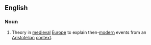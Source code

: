 {{wikipedia}}
==English==

===Noun===
{{en-noun|head=[[supposition]] [[theory]]|-}}

# {{philosophy}} Theory in [[medieval]] [[Europe]] to explain then-[[modern]] events from an [[Aristotelian]] [[context]].